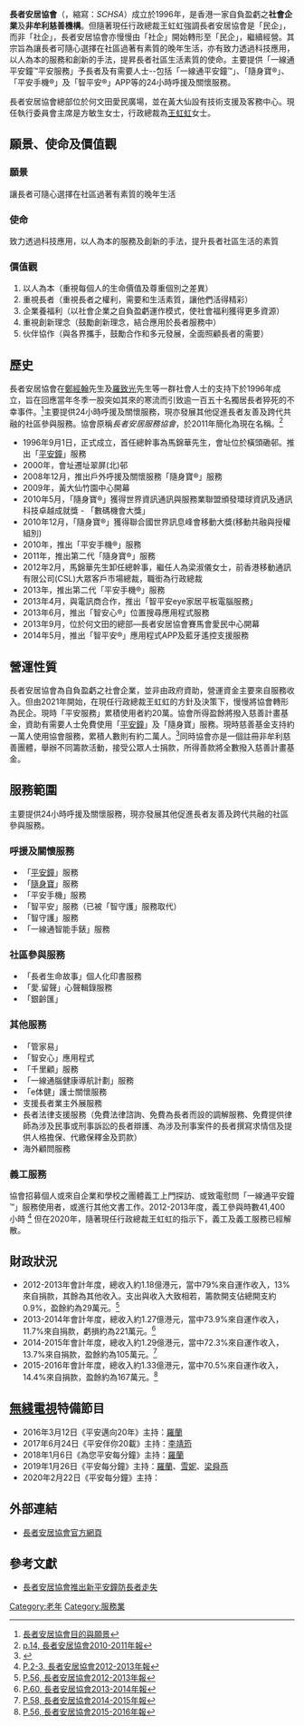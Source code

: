 {{pov|time=2014-07-02T07:56:25+00:00}}
'''長者安居協會'''（{{lang-en|''Senior Citizen Home Safety Association''}}，縮寫：''SCHSA''）成立於1996年，是香港一家自負盈虧之'''社會企業'''及'''非牟利慈善機構'''。但隨著現任行政總裁王虹虹強調長者安居協會是「民企」，而非「社企」，長者安居協會亦慢慢由「社企」開始轉形至「民企」，繼續經營。其宗旨為讓長者可隨心選擇在社區過著有素質的晚年生活，亦有致力透過科技應用，以人為本的服務和創新的手法，提昇長者社區生活素質的使命。主要提供「一線通平安鐘™平安服務」予長者及有需要人士--包括「一線通平安鐘™」、「隨身寶®」、「平安手機®」及「智平安®」APP等的24小時呼援及關懷服務。

長者安居協會總部位於何文田愛民廣場，並在黃大仙設有技術支援及客務中心。現任執行委員會主席是方敏生女士，行政總裁為[[王虹虹|王虹虹]]女士。

== 願景、使命及價值觀 ==

=== 願景 ===
讓長者可隨心選擇在社區過著有素質的晚年生活

=== 使命 ===
致力透過科技應用，以人為本的服務及創新的手法，提升長者社區生活的素質

=== 價值觀 ===
# 以人為本（重視每個人的生命價值及尊重個別之差異）
# 重視長者（重視長者之權利，需要和生活素質，讓他們活得精彩）
# 企業養福利（以社會企業之自負盈虧運作模式，使社會福利獲得更多資源）
# 重視創新理念（鼓勵創新理念，結合應用於長者服務中）
# 伙伴協作（與各界攜手，鼓勵合作和多元發展，全面照顧長者的需要）

== 歷史 ==
長者安居協會在[[鄭經翰|鄭經翰]]先生及[[羅致光|羅致光]]先生等一群社會人士的支持下於1996年成立，旨在回應當年冬季一股突如其來的寒流而引致逾一百五十名獨居長者猝死的不幸事件。<ref>[https://www.schsa.org.hk/tc/introduction/aim/index.html 長者安居協會目的與願景]</ref>主要提供24小時呼援及關懷服務，現亦發展其他促進長者友善及跨代共融的社區參與服務。協會原稱''長者安居服務協會''，於2011年簡化為現在名稱。<ref>[https://www.schsa.org.hk/filemanager/tc/content_70/SCHSA_Annual_report_10-11_v16c.pdf p.14, 長者安居協會2010-2011年報]</ref>
* 1996年9月1日，正式成立，首任總幹事為馬錦華先生，會址位於橫頭磡邨。推出「[[平安鐘|平安鐘]]」服務
* 2000年，會址遷址翠屏(北)邨
* 2008年12月，推出戶外呼援及關懷服務「隨身寶®」服務
* 2009年，黃大仙竹園中心開幕
* 2010年5月，「隨身寶®」獲得世界資訊通訊與服務業聯盟頒發環球資訊及通訊科技卓越成就獎 - 「數碼機會大獎」
* 2010年12月，「隨身寶®」獲得聯合國世界訊息峰會移動大獎(移動共融與授權組別)
* 2010年，推出「平安手機®」服務
* 2011年，推出第二代「隨身寶®」服務
* 2012年2月，馬錦華先生卸任總幹事，繼任人為梁淑儀女士，前香港移動通訊有限公司(CSL)大眾客戶市場總裁，職銜為行政總裁 
* 2013年，推出第二代「平安手機®」服務
* 2013年4月，與電訊商合作，推出「智平安eye家居平板電腦服務」
* 2013年6月，推出「智安心®」位置搜尋應用程式服務
* 2013年9月，位於何文田的總部—長者安居協會賽馬會愛民中心開幕
* 2014年5月，推出「智平安®」應用程式APP及藍牙遙控支援服務

== 營運性質 ==
長者安居協會為自負盈虧之社會企業，並非由政府資助，營運資金主要來自服務收入。但由2021年開始，在現任行政總裁王虹虹的方針及決策下，慢慢將協會轉形為民企。現時「平安服務」累積使用者約20萬。協會所得盈餘將撥入慈善計畫基金，資助有需要人士免費使用「[[平安鐘|平安鐘]]」及「隨身寶」服務。現時慈善基金支持約一萬人使用協會服務，累積人數則有約二萬人。<ref>{{Cite web |url=https://www.schsa.org.hk/tc/support_schsa/community_fund_raising/fund_raising_project/index.html |title=「平安鐘」慈善計畫 |access-date=2014-07-02 |archive-url=https://web.archive.org/web/20140714145221/https://www.schsa.org.hk/tc/support_schsa/community_fund_raising/fund_raising_project/index.html |archive-date=2014-07-14 |dead-url=yes }}</ref>同時協會亦是一個註冊非牟利慈善團體，舉辦不同籌款活動，接受公眾人士捐款，所得善款將全數撥入慈善計畫基金。

== 服務範圍 ==
主要提供24小時呼援及關懷服務，現亦發展其他促進長者友善及跨代共融的社區參與服務。

=== 呼援及關懷服務 ===
* 「[[平安鐘|平安鐘]]」服務
* 「[[隨身寶|隨身寶]]」服務
* 「平安手機」服務
* 「智平安」服務（已被「智守護」服務取代）
* 「智守護」服務
* 「一線通智能手錶」服務

=== 社區參與服務 ===
* 「長者生命故事」個人化印書服務
* 「愛.留聲」心聲輯錄服務
* 「銀齡匯」

=== 其他服務 ===
* 「管家易」
* 「智安心」應用程式
* 「千里顧」服務
* 「一線通腦健康導航計劃」服務
* 「e体健」護士關懷服務
* 支援長者業主外展服務
* 長者法律支援服務（免費法律諮詢、免費為長者而設的調解服務、免費提供律師為涉及民事或刑事訴訟的長者辯護、為涉及刑事案件的長者撰寫求情信及提供人格擔保、代繳保釋金及罰款）
* 海外顧問服務

=== 義工服務 ===
協會招募個人或來自企業和學校之團體義工上門探訪、或致電慰問「一線通平安鐘™」服務使用者，或進行其他文書工作。2012-2013年度，義工參與時數41,400 小時 <ref>[https://www.schsa.org.hk/filemanager/tc/content_70/SCHSA_Annual%20Report%202012-13_140523_SP.pdf  P.2-3, 長者安居協會2012-2013年報]</ref> 但在2020年，隨著現任行政總裁王虹虹的指示下，義工及義工服務已經解散。

== 財政狀況 ==
*2012-2013年會計年度，總收入約1.18億港元，當中79%來自運作收入，13%來自捐款，其餘為其他收入。支出與收入大致相若，籌款開支佔總開支約0.9%，盈餘約為29萬元。<ref>[https://www.schsa.org.hk/filemanager/tc/content_70/SCHSA_Annual%20Report%202012-13_140523_SP.pdf P.56, 長者安居協會2012-2013年報]</ref>
*2013-2014年會計年度，總收入約1.27億港元，當中73.9%來自運作收入，11.7%來自捐款，虧損約為221萬元。<ref>[https://www.schsa.org.hk/filemanager/tc/share/SCHSA_Annual%20Report%202013-14_full%20ver_DP.pdf P.60, 長者安居協會2013-2014年報]</ref>
*2014-2015年會計年度，總收入約1.29億港元，當中72.3%來自運作收入，13.7%來自捐款，盈餘約為105萬元。<ref>[https://www.schsa.org.hk/filemanager/tc/share/SCHSA_Annual%20Report%202014-15_full%20ver.pdf P.58, 長者安居協會2014-2015年報]</ref>
*2015-2016年會計年度，總收入約1.33億港元，當中70.5%來自運作收入，14.4%來自捐款，盈餘約為167萬元。<ref>[https://www.schsa.org.hk/filemanager/tc/share/SCHSA_Annual%20Report%202015-16_full%20ver.pdf P.56, 長者安居協會2015-2016年報]</ref>

==[[無綫電視|無綫電視]]特備節目==
*2016年3月12日《平安邁向20年》主持：[[羅蘭_(香港)|羅蘭]]
*2017年6月24日《平安伴你20載》主持：[[李靖筠|李靖筠]]
*2018年1月6日《為您平安每分鐘》主持：[[羅蘭_(香港)|羅蘭]]
*2019年1月26日《平安每分鐘》主持：[[羅蘭_(香港)|羅蘭]]、[[雪妮|雪妮]]、[[梁舜燕|梁舜燕]]
*2020年2月22日《平安每分鐘》主持：

== 外部連結 ==
*[http://www.schsa.org.hk 長者安居協會官方網頁]

==參考文獻==
{{reflist|30em}}
* [http://news.tvb.com/local/54c9f1af6db28c7926000003 長者安居協會推出新平安鐘防長者走失]

[[Category:老年|Category:老年]]
[[Category:服務業|Category:服務業]]